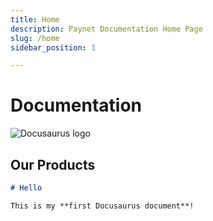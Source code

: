 ```yaml
---
title: Home
description: Paynet Documentation Home Page
slug: /home
sidebar_position: 1

---
```



# Documentation

![Docusaurus logo](/img/banner.svg)


## Our Products
```md title="docs/hello.md"
# Hello

This is my **first Docusaurus document**!
```

